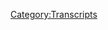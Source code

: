 {{DEFAULTSORT:
    #_TRANSCRIPT_0629S:No One Is Mad At The Crew
}}{{Transcript
    | title         = [[No One Is Mad At The Crew]]
    | caption       = [https://knowledgefight.libsyn.com/no-one-is-mad-at-the-crew Listen to this episode on Libsyn]
    | episodeNumber = [[No One Is Mad At The Crew|S010]]
    | length        = 00:21:03
}}

{{MessageBox
    | header     = Warning: Bot Generated Content
    | text       = This transcript was automatically generated by transcription software and likely contains many mistakes and misattributions. Please check the audio for definitive quotes, attribution, and context.
    | image      = N3yvass4myg91.webp
    | imagewidth = 50px
    | id         = warning
}}

{{TranscriptBlock
    | name      = Unknown Speaker
    | timestamp = 00:00:00.000
    | text      = N-N-N-N-N-N-N-Knowledge Fight
}}

{{TranscriptBlock
    | name      = Unknown Speaker
    | timestamp = 00:00:12.880
    | text      = Dan and Jordan, I am sweating.
}}

{{TranscriptBlock
    | name      = Unknown Speaker
    | timestamp = 00:00:19.600
    | text      = Knowledgefight.com, it's time to pray.
}}

{{TranscriptBlock
    | name      = Unknown Speaker
    | timestamp = 00:00:21.399
    | text      = I have great respect for knowledgefight, knowledgefight.
}}

{{TranscriptBlock
    | name      = Unknown Speaker
    | timestamp = 00:00:25.160
    | text      = I'm sick of them posing as if they're the good guys, saying we are the bad guys.
}}

{{TranscriptBlock
    | name      = Unknown Speaker
    | timestamp = 00:00:29.320
    | text      = Knowledgefight.
}}

{{TranscriptBlock
    | name      = Unknown Speaker
    | timestamp = 00:00:30.320
    | text      = Dan and Jordan, knowledgefight.
}}

{{TranscriptBlock
    | name      = Unknown Speaker
    | timestamp = 00:00:31.320
    | text      = Riddle her, riddle her, riddle her.
}}

{{TranscriptBlock
    | name      = Unknown Speaker
    | timestamp = 00:00:33.119
    | text      = Need, need, need money.
}}

{{TranscriptBlock
    | name      = Unknown Speaker
    | timestamp = 00:00:35.119
    | text      = Riddle her, riddle her, riddle her.
}}

{{TranscriptBlock
    | name      = Unknown Speaker
    | timestamp = 00:00:39.119
    | text      = Andy and Shandless, Andy and Shandless.
}}

{{TranscriptBlock
    | name      = Unknown Speaker
    | timestamp = 00:00:42.820
    | text      = Stop it.
}}

{{TranscriptBlock
    | name      = Unknown Speaker
    | timestamp = 00:00:44.060
    | text      = Andy and Shandless.
}}

{{TranscriptBlock
    | name      = Unknown Speaker
    | timestamp = 00:00:45.759
    | text      = It's time to pray.
}}

{{TranscriptBlock
    | name      = Unknown Speaker
    | timestamp = 00:00:47.100
    | text      = Andy and Shandless, you're on the air.
}}

{{TranscriptBlock
    | name      = Unknown Speaker
    | timestamp = 00:00:48.079
    | text      = Thanks for holding.
}}

{{TranscriptBlock
    | name      = Unknown Speaker
    | timestamp = 00:00:49.079
    | text      = Hello Alex, I'm a first time caller.
}}

{{TranscriptBlock
    | name      = Unknown Speaker
    | timestamp = 00:00:50.079
    | text      = I'm a huge fan.
}}

{{TranscriptBlock
    | name      = Unknown Speaker
    | timestamp = 00:00:51.079
    | text      = I love your world.
}}

{{TranscriptBlock
    | name      = Unknown Speaker
    | timestamp = 00:00:52.280
    | text      = Knowledgefight.
}}

{{TranscriptBlock
    | name      = Unknown Speaker
    | timestamp = 00:00:53.280
    | text      = N-N-N-N-N-Knowledge Fight.com.
}}

{{TranscriptBlock
    | name      = Unknown Speaker
    | timestamp = 00:00:54.280
    | text      = Knowledgefight.com, I love you.
}}

{{TranscriptBlock
    | name      = Unknown Speaker
    | timestamp = 00:00:59.479
    | text      = Hey, everybody.
}}

{{TranscriptBlock
    | name      = Unknown Speaker
    | timestamp = 00:01:00.200
    | text      = Welcome back to a little intercontinental sneaky,
}}

{{TranscriptBlock
    | name      = Unknown Speaker
    | timestamp = 00:01:06.239
    | text      = sneakiest snakes of all, perhaps.
}}

{{TranscriptBlock
    | name      = Unknown Speaker
    | timestamp = 00:01:09.680
    | text      = I forgot how to say snake in French.
}}

{{TranscriptBlock
    | name      = Unknown Speaker
    | timestamp = 00:01:12.519
    | text      = My French is a bit rusty.
}}

{{TranscriptBlock
    | name      = Unknown Speaker
    | timestamp = 00:01:14.079
    | text      = Have you picked up a snake, a loose snake?
}}

{{TranscriptBlock
    | name      = Unknown Speaker
    | timestamp = 00:01:17.959
    | text      = No, and every time, that's my favorite part of being here.
}}

{{TranscriptBlock
    | name      = Unknown Speaker
    | timestamp = 00:01:21.079
    | text      = Every time, because my partner, she grew up in Canada
}}

{{TranscriptBlock
    | name      = Unknown Speaker
    | timestamp = 00:01:26.079
    | text      = and learned French through Quebec.
}}

{{TranscriptBlock
    | name      = Unknown Speaker
    | timestamp = 00:01:29.959
    | text      = Every time she's tried to even come close
}}

{{TranscriptBlock
    | name      = Unknown Speaker
    | timestamp = 00:01:32.400
    | text      = to saying a French word, they just immediately go like,
}}

{{TranscriptBlock
    | name      = Unknown Speaker
    | timestamp = 00:01:36.200
    | text      = English, OK.
}}

{{TranscriptBlock
    | name      = Unknown Speaker
    | timestamp = 00:01:37.959
    | text      = So they don't even, they cut you off before you even
}}

{{TranscriptBlock
    | name      = Unknown Speaker
    | timestamp = 00:01:41.040
    | text      = come close to being like, bonjour.
}}

{{TranscriptBlock
    | name      = Unknown Speaker
    | timestamp = 00:01:43.760
    | text      = They're like, nah, nah, nah, nah, get the fuck out of here.
}}

{{TranscriptBlock
    | name      = Unknown Speaker
    | timestamp = 00:01:45.959
    | text      = Yeah, yeah, yeah.
}}

{{TranscriptBlock
    | name      = Unknown Speaker
    | timestamp = 00:01:47.319
    | text      = Don't fuck up my language.
}}

{{TranscriptBlock
    | name      = Unknown Speaker
    | timestamp = 00:01:48.359
    | text      = They have a fair amount of disdain for people who
}}

{{TranscriptBlock
    | name      = Unknown Speaker
    | timestamp = 00:01:51.239
    | text      = try to speak French, which I think
}}

{{TranscriptBlock
    | name      = Unknown Speaker
    | timestamp = 00:01:53.040
    | text      = is the opposite of what I've heard of in Canada,
}}

{{TranscriptBlock
    | name      = Unknown Speaker
    | timestamp = 00:01:57.079
    | text      = where they have disdain if you don't try.
}}

{{TranscriptBlock
    | name      = Unknown Speaker
    | timestamp = 00:02:00.319
    | text      = Give it a shot.
}}

{{TranscriptBlock
    | name      = Unknown Speaker
    | timestamp = 00:02:01.359
    | text      = Yeah.
}}

{{TranscriptBlock
    | name      = Unknown Speaker
    | timestamp = 00:02:02.359
    | text      = So anyway, I'm Dan.
}}

{{TranscriptBlock
    | name      = Unknown Speaker
    | timestamp = 00:02:04.760
    | text      = I'm Jordan.
}}

{{TranscriptBlock
    | name      = Unknown Speaker
    | timestamp = 00:02:05.879
    | text      = We are recording this over Zoom.
}}

{{TranscriptBlock
    | name      = Unknown Speaker
    | timestamp = 00:02:08.240
    | text      = I am in Chicago.
}}

{{TranscriptBlock
    | name      = Unknown Speaker
    | timestamp = 00:02:09.360
    | text      = You are in Paris, France.
}}

{{TranscriptBlock
    | name      = Unknown Speaker
    | timestamp = 00:02:11.400
    | text      = I am in the nicest bathroom in Paris, France
}}

{{TranscriptBlock
    | name      = Unknown Speaker
    | timestamp = 00:02:15.000
    | text      = that I could find.
}}

{{TranscriptBlock
    | name      = Unknown Speaker
    | timestamp = 00:02:15.840
    | text      = The lighting looks terrible in that bathroom, I will say.
}}

{{TranscriptBlock
    | name      = Unknown Speaker
    | timestamp = 00:02:19.840
    | text      = Well, I could turn it on, but it's about 6 o'clock here.
}}

{{TranscriptBlock
    | name      = Unknown Speaker
    | timestamp = 00:02:23.520
    | text      = So about 30 feet away, somebody is asleep.
}}

{{TranscriptBlock
    | name      = Unknown Speaker
    | timestamp = 00:02:27.960
    | text      = Fair enough.
}}

{{TranscriptBlock
    | name      = Unknown Speaker
    | timestamp = 00:02:28.639
    | text      = It is a, I don't want to get too,
}}

{{TranscriptBlock
    | name      = Unknown Speaker
    | timestamp = 00:02:32.439
    | text      = this is going to sound incredibly depressing,
}}

{{TranscriptBlock
    | name      = Unknown Speaker
    | timestamp = 00:02:34.360
    | text      = but it's like about midnight on Christmas for me.
}}

{{TranscriptBlock
    | name      = Unknown Speaker
    | timestamp = 00:02:38.360
    | text      = It's the day after Christmas at 6 in the morning for you.
}}

{{TranscriptBlock
    | name      = Unknown Speaker
    | timestamp = 00:02:41.599
    | text      = And here we are.
}}

{{TranscriptBlock
    | name      = Unknown Speaker
    | timestamp = 00:02:42.879
    | text      = And here we are, yeah.
}}

{{TranscriptBlock
    | name      = Unknown Speaker
    | timestamp = 00:02:45.039
    | text      = Like totally normal people who do totally normal things.
}}

{{TranscriptBlock
    | name      = Unknown Speaker
    | timestamp = 00:02:47.879
    | text      = God damn it.
}}

{{TranscriptBlock
    | name      = Unknown Speaker
    | timestamp = 00:02:49.639
    | text      = More gradifications.
}}

{{TranscriptBlock
    | name      = Unknown Speaker
    | timestamp = 00:02:50.680
    | text      = Yeah, yeah, super good at it.
}}

{{TranscriptBlock
    | name      = Unknown Speaker
    | timestamp = 00:02:52.479
    | text      = Well, see, here's the thing.
}}

{{TranscriptBlock
    | name      = Unknown Speaker
    | timestamp = 00:02:53.479
    | text      = You left, and then everything happened.
}}

{{TranscriptBlock
    | name      = Unknown Speaker
    | timestamp = 00:02:55.840
    | text      = I know.
}}

{{TranscriptBlock
    | name      = Unknown Speaker
    | timestamp = 00:02:58.199
    | text      = It was like, hey, it's just going to be a week.
}}

{{TranscriptBlock
    | name      = Unknown Speaker
    | timestamp = 00:03:00.240
    | text      = Jordan will be back, no big deal.
}}

{{TranscriptBlock
    | name      = Unknown Speaker
    | timestamp = 00:03:02.639
    | text      = Alex sues the government.
}}

{{TranscriptBlock
    | name      = Unknown Speaker
    | timestamp = 00:03:05.599
    | text      = It was over Christmas.
}}

{{TranscriptBlock
    | name      = Unknown Speaker
    | timestamp = 00:03:07.039
    | text      = Yeah, he turns on Trump, decides
}}

{{TranscriptBlock
    | name      = Unknown Speaker
    | timestamp = 00:03:10.719
    | text      = he has to deal with Trump saying that he got the booster
}}

{{TranscriptBlock
    | name      = Unknown Speaker
    | timestamp = 00:03:13.000
    | text      = and it's great.
}}

{{TranscriptBlock
    | name      = Unknown Speaker
    | timestamp = 00:03:13.800
    | text      = It's kind of amazing.
}}

{{TranscriptBlock
    | name      = Unknown Speaker
    | timestamp = 00:03:15.479
    | text      = It is kind of amazing that we have
}}

{{TranscriptBlock
    | name      = Unknown Speaker
    | timestamp = 00:03:18.240
    | text      = spent two months in the present in almost a holding pattern.
}}

{{TranscriptBlock
    | name      = Unknown Speaker
    | timestamp = 00:03:22.800
    | text      = Very much.
}}

{{TranscriptBlock
    | name      = Unknown Speaker
    | timestamp = 00:03:23.560
    | text      = Just COVID, COVID, blah, blah, blah, blah.
}}

{{TranscriptBlock
    | name      = Unknown Speaker
    | timestamp = 00:03:26.680
    | text      = And then the moment I'm gone, fireworks.
}}

{{TranscriptBlock
    | name      = Unknown Speaker
    | timestamp = 00:03:30.120
    | text      = Yeah, whenever it's possible to cover the present, it sucks.
}}

{{TranscriptBlock
    | name      = Unknown Speaker
    | timestamp = 00:03:36.280
    | text      = And then as soon as it's not possible,
}}

{{TranscriptBlock
    | name      = Unknown Speaker
    | timestamp = 00:03:40.280
    | text      = I'm listening to some of it.
}}

{{TranscriptBlock
    | name      = Unknown Speaker
    | timestamp = 00:03:42.000
    | text      = I'm getting it ready for whenever we can record again.
}}

{{TranscriptBlock
    | name      = Unknown Speaker
    | timestamp = 00:03:44.319
    | text      = And it's fucking sweet.
}}

{{TranscriptBlock
    | name      = Unknown Speaker
    | timestamp = 00:03:46.800
    | text      = Some of it is real fun.
}}

{{TranscriptBlock
    | name      = Unknown Speaker
    | timestamp = 00:03:49.439
    | text      = There's some real schadenfreude.
}}

{{TranscriptBlock
    | name      = Unknown Speaker
    | timestamp = 00:03:52.080
    | text      = We'll get in there.
}}

{{TranscriptBlock
    | name      = Unknown Speaker
    | timestamp = 00:03:53.120
    | text      = Yeah, so that'll be fun.
}}

{{TranscriptBlock
    | name      = Unknown Speaker
    | timestamp = 00:03:54.280
    | text      = But that actually kind of brings up
}}

{{TranscriptBlock
    | name      = Unknown Speaker
    | timestamp = 00:03:55.800
    | text      = why we're doing this little Zoom thing.
}}

{{TranscriptBlock
    | name      = Unknown Speaker
    | timestamp = 00:03:57.439
    | text      = And that is because who knows when you're
}}

{{TranscriptBlock
    | name      = Unknown Speaker
    | timestamp = 00:03:59.639
    | text      = going to be back, honestly?
}}

{{TranscriptBlock
    | name      = Unknown Speaker
    | timestamp = 00:04:01.800
    | text      = Given the state of the world and international travel,
}}

{{TranscriptBlock
    | name      = Unknown Speaker
    | timestamp = 00:04:04.439
    | text      = we'd hoped that Wednesday you'd be back in time for us
}}

{{TranscriptBlock
    | name      = Unknown Speaker
    | timestamp = 00:04:07.240
    | text      = to have an episode for Wednesday.
}}

{{TranscriptBlock
    | name      = Unknown Speaker
    | timestamp = 00:04:08.840
    | text      = But that probably isn't going to be the case.
}}

{{TranscriptBlock
    | name      = Unknown Speaker
    | timestamp = 00:04:11.360
    | text      = Doubtful, very doubtful.
}}

{{TranscriptBlock
    | name      = Unknown Speaker
    | timestamp = 00:04:13.360
    | text      = We're looking probably at Friday.
}}

{{TranscriptBlock
    | name      = Unknown Speaker
    | timestamp = 00:04:15.680
    | text      = And we can't leave people with a whole week till Friday.
}}

{{TranscriptBlock
    | name      = Unknown Speaker
    | timestamp = 00:04:19.759
    | text      = We've got to come in with a little something.
}}

{{TranscriptBlock
    | name      = Unknown Speaker
    | timestamp = 00:04:22.240
    | text      = Yeah, it'd be crazy to leave people with only, what,
}}

{{TranscriptBlock
    | name      = Unknown Speaker
    | timestamp = 00:04:25.399
    | text      = one episode when we promised them zero?
}}

{{TranscriptBlock
    | name      = Unknown Speaker
    | timestamp = 00:04:28.240
    | text      = Right, right.
}}

{{TranscriptBlock
    | name      = Unknown Speaker
    | timestamp = 00:04:29.959
    | text      = It's just not our style.
}}

{{TranscriptBlock
    | name      = Unknown Speaker
    | timestamp = 00:04:31.759
    | text      = No, no, no.
}}

{{TranscriptBlock
    | name      = Unknown Speaker
    | timestamp = 00:04:32.600
    | text      = If we promise you zero, you're getting two episodes.
}}

{{TranscriptBlock
    | name      = Unknown Speaker
    | timestamp = 00:04:35.000
    | text      = Yeah, so I guess before we get into something
}}

{{TranscriptBlock
    | name      = Unknown Speaker
    | timestamp = 00:04:38.480
    | text      = that I have prepared for fun, do you have a bright spot?
}}

{{TranscriptBlock
    | name      = Unknown Speaker
    | timestamp = 00:04:43.360
    | text      = Oh, I do have a bright spot.
}}

{{TranscriptBlock
    | name      = Unknown Speaker
    | timestamp = 00:04:45.720
    | text      = It is being in France.
}}

{{TranscriptBlock
    | name      = Unknown Speaker
    | timestamp = 00:04:47.720
    | text      = Le spot du Soleil.
}}

{{TranscriptBlock
    | name      = Unknown Speaker
    | timestamp = 00:04:50.519
    | text      = Nice.
}}

{{TranscriptBlock
    | name      = Unknown Speaker
    | timestamp = 00:04:51.439
    | text      = Isn't that sunspot?
}}

{{TranscriptBlock
    | name      = Unknown Speaker
    | timestamp = 00:04:52.639
    | text      = Yep.
}}

{{TranscriptBlock
    | name      = Unknown Speaker
    | timestamp = 00:04:54.439
    | text      = It's as close as I can tell.
}}

{{TranscriptBlock
    | name      = Unknown Speaker
    | timestamp = 00:04:57.680
    | text      = Le spot du brilliance.
}}

{{TranscriptBlock
    | name      = Unknown Speaker
    | timestamp = 00:05:00.319
    | text      = No, it's fantastic.
}}

{{TranscriptBlock
    | name      = Unknown Speaker
    | timestamp = 00:05:02.120
    | text      = Everybody in this place is amazing.
}}

{{TranscriptBlock
    | name      = Unknown Speaker
    | timestamp = 00:05:05.439
    | text      = It really is.
}}

{{TranscriptBlock
    | name      = Unknown Speaker
    | timestamp = 00:05:06.120
    | text      = Paris is crazy.
}}

{{TranscriptBlock
    | name      = Unknown Speaker
    | timestamp = 00:05:07.319
    | text      = Incredible.
}}

{{TranscriptBlock
    | name      = Unknown Speaker
    | timestamp = 00:05:09.240
    | text      = I love it here.
}}

{{TranscriptBlock
    | name      = Unknown Speaker
    | timestamp = 00:05:10.360
    | text      = Have you gotten out to the countryside at all?
}}

{{TranscriptBlock
    | name      = Unknown Speaker
    | timestamp = 00:05:13.079
    | text      = No, you literally cannot do that.
}}

{{TranscriptBlock
    | name      = Unknown Speaker
    | timestamp = 00:05:16.759
    | text      = You cannot leave Paris and re-enter it without
}}

{{TranscriptBlock
    | name      = Unknown Speaker
    | timestamp = 00:05:20.959
    | text      = quarantining for like 10 days.
}}

{{TranscriptBlock
    | name      = Unknown Speaker
    | timestamp = 00:05:22.360
    | text      = So it's like, that's made me feel safer than otherwise.
}}

{{TranscriptBlock
    | name      = Unknown Speaker
    | timestamp = 00:05:26.399
    | text      = Sure.
}}

{{TranscriptBlock
    | name      = Unknown Speaker
    | timestamp = 00:05:27.439
    | text      = The countryside is gorgeous, but maybe not that gorgeous.
}}

{{TranscriptBlock
    | name      = Unknown Speaker
    | timestamp = 00:05:31.240
    | text      = Not worth it.
}}

{{TranscriptBlock
    | name      = Unknown Speaker
    | timestamp = 00:05:32.279
    | text      = You don't need it that bad.
}}

{{TranscriptBlock
    | name      = Unknown Speaker
    | timestamp = 00:05:35.480
    | text      = I'm an indoor kid anyways.
}}

{{TranscriptBlock
    | name      = Unknown Speaker
    | timestamp = 00:05:36.759
    | text      = I like cities, man.
}}

{{TranscriptBlock
    | name      = Unknown Speaker
    | timestamp = 00:05:37.720
    | text      = This is a good city.
}}

{{TranscriptBlock
    | name      = Unknown Speaker
    | timestamp = 00:05:39.319
    | text      = This is the first city I've been to outside of, let's see,
}}

{{TranscriptBlock
    | name      = Unknown Speaker
    | timestamp = 00:05:46.279
    | text      = San Francisco felt like a city.
}}

{{TranscriptBlock
    | name      = Unknown Speaker
    | timestamp = 00:05:49.920
    | text      = And then a lot of other places have.
}}

{{TranscriptBlock
    | name      = Unknown Speaker
    | timestamp = 00:05:51.560
    | text      = And Paris feels like a city.
}}

{{TranscriptBlock
    | name      = Unknown Speaker
    | timestamp = 00:05:53.399
    | text      = Yeah, I love it.
}}

{{TranscriptBlock
    | name      = Unknown Speaker
    | timestamp = 00:05:54.560
    | text      = Are you taking in any outdoor cafes?
}}

{{TranscriptBlock
    | name      = Unknown Speaker
    | timestamp = 00:05:57.800
    | text      = Oh, yeah.
}}

{{TranscriptBlock
    | name      = Unknown Speaker
    | timestamp = 00:05:58.639
    | text      = Check out that scene.
}}

{{TranscriptBlock
    | name      = Unknown Speaker
    | timestamp = 00:06:00.360
    | text      = Every outdoor cafe, you can't avoid it.
}}

{{TranscriptBlock
    | name      = Unknown Speaker
    | timestamp = 00:06:03.800
    | text      = I did not believe there would be this much bread.
}}

{{TranscriptBlock
    | name      = Unknown Speaker
    | timestamp = 00:06:07.560
    | text      = I knew there was going to be a lot of bread.
}}

{{TranscriptBlock
    | name      = Unknown Speaker
    | timestamp = 00:06:09.319
    | text      = Depends.
}}

{{TranscriptBlock
    | name      = Unknown Speaker
    | timestamp = 00:06:10.079
    | text      = There's going to be a lot of bread.
}}

{{TranscriptBlock
    | name      = Unknown Speaker
    | timestamp = 00:06:11.319
    | text      = Oh, it's three million, the pan.
}}

{{TranscriptBlock
    | name      = Unknown Speaker
    | timestamp = 00:06:13.879
    | text      = Frankly, they're famous for it.
}}

{{TranscriptBlock
    | name      = Unknown Speaker
    | timestamp = 00:06:15.120
    | text      = Le baguette, le croissant.
}}

{{TranscriptBlock
    | name      = Unknown Speaker
    | timestamp = 00:06:18.360
    | text      = God damn, man.
}}

{{TranscriptBlock
    | name      = Unknown Speaker
    | timestamp = 00:06:19.639
    | text      = All of these breads, they're there.
}}

{{TranscriptBlock
    | name      = Unknown Speaker
    | timestamp = 00:06:23.240
    | text      = Walking down the street, people are hitting me
}}

{{TranscriptBlock
    | name      = Unknown Speaker
    | timestamp = 00:06:25.000
    | text      = in the streets with it.
}}

{{TranscriptBlock
    | name      = Unknown Speaker
    | timestamp = 00:06:25.920
    | text      = You get a croissant du bois, the butter croissant.
}}

{{TranscriptBlock
    | name      = Unknown Speaker
    | timestamp = 00:06:29.360
    | text      = Oh, no, you want to chocolat del pan.
}}

{{TranscriptBlock
    | name      = Unknown Speaker
    | timestamp = 00:06:31.560
    | text      = Oh, so good.
}}

{{TranscriptBlock
    | name      = Unknown Speaker
    | timestamp = 00:06:32.720
    | text      = Yeah.
}}

{{TranscriptBlock
    | name      = Unknown Speaker
    | timestamp = 00:06:33.120
    | text      = I can't think of any more French words.
}}

{{TranscriptBlock
    | name      = Unknown Speaker
    | timestamp = 00:06:34.839
    | text      = We'll get more in-depth on your trip when you get back,
}}

{{TranscriptBlock
    | name      = Unknown Speaker
    | timestamp = 00:06:38.680
    | text      = and we'll be able to decompress and everything.
}}

{{TranscriptBlock
    | name      = Unknown Speaker
    | timestamp = 00:06:40.800
    | text      = I have an actual bright spot, and that is some presents
}}

{{TranscriptBlock
    | name      = Unknown Speaker
    | timestamp = 00:06:44.680
    | text      = that folks have sent.
}}

{{TranscriptBlock
    | name      = Unknown Speaker
    | timestamp = 00:06:46.000
    | text      = But I want to wait until you're here to actually give shout outs
}}

{{TranscriptBlock
    | name      = Unknown Speaker
    | timestamp = 00:06:50.519
    | text      = to them.
}}

{{TranscriptBlock
    | name      = Unknown Speaker
    | timestamp = 00:06:51.040
    | text      = But just preemptively, thank you to those folks,
}}

{{TranscriptBlock
    | name      = Unknown Speaker
    | timestamp = 00:06:53.399
    | text      = and we'll zip up the mailbag whenever you're back.
}}

{{TranscriptBlock
    | name      = Unknown Speaker
    | timestamp = 00:06:57.839
    | text      = But my other bright spot is that with you out of town,
}}

{{TranscriptBlock
    | name      = Unknown Speaker
    | timestamp = 00:07:00.800
    | text      = a little bit of a lighter workload.
}}

{{TranscriptBlock
    | name      = Unknown Speaker
    | timestamp = 00:07:02.839
    | text      = So I took the time to finally do something
}}

{{TranscriptBlock
    | name      = Unknown Speaker
    | timestamp = 00:07:04.560
    | text      = I've been meaning to for a while.
}}

{{TranscriptBlock
    | name      = Unknown Speaker
    | timestamp = 00:07:06.079
    | text      = And that is I went and I got an eye exam,
}}

{{TranscriptBlock
    | name      = Unknown Speaker
    | timestamp = 00:07:08.360
    | text      = and I got some glasses coming.
}}

{{TranscriptBlock
    | name      = Unknown Speaker
    | timestamp = 00:07:11.000
    | text      = So I'm very excited about that.
}}

{{TranscriptBlock
    | name      = Unknown Speaker
    | timestamp = 00:07:12.800
    | text      = Yep.
}}

{{TranscriptBlock
    | name      = Unknown Speaker
    | timestamp = 00:07:13.519
    | text      = I've been putting it off a bit.
}}

{{TranscriptBlock
    | name      = Unknown Speaker
    | timestamp = 00:07:14.800
    | text      = All the time glasses or readers?
}}

{{TranscriptBlock
    | name      = Unknown Speaker
    | timestamp = 00:07:16.519
    | text      = What's up?
}}

{{TranscriptBlock
    | name      = Unknown Speaker
    | timestamp = 00:07:17.639
    | text      = All the time glasses?
}}

{{TranscriptBlock
    | name      = Unknown Speaker
    | timestamp = 00:07:19.319
    | text      = Yeah, yeah, all the time glasses.
}}

{{TranscriptBlock
    | name      = Unknown Speaker
    | timestamp = 00:07:21.959
    | text      = Gotcha.
}}

{{TranscriptBlock
    | name      = Unknown Speaker
    | timestamp = 00:07:22.600
    | text      = I think, I mean, look, I sit here at the screens
}}

{{TranscriptBlock
    | name      = Unknown Speaker
    | timestamp = 00:07:26.879
    | text      = a lot of the time, and I don't know.
}}

{{TranscriptBlock
    | name      = Unknown Speaker
    | timestamp = 00:07:30.319
    | text      = I'm just going to wear the glasses.
}}

{{TranscriptBlock
    | name      = Unknown Speaker
    | timestamp = 00:07:32.160
    | text      = Look, I'm looking forward to it.
}}

{{TranscriptBlock
    | name      = Unknown Speaker
    | timestamp = 00:07:33.959
    | text      = Yeah, I noticed a little bit of a diminishing in my eyesight
}}

{{TranscriptBlock
    | name      = Unknown Speaker
    | timestamp = 00:07:37.959
    | text      = over the last couple of years.
}}

{{TranscriptBlock
    | name      = Unknown Speaker
    | timestamp = 00:07:39.920
    | text      = And it's better to be proactive on that than not.
}}

{{TranscriptBlock
    | name      = Unknown Speaker
    | timestamp = 00:07:43.879
    | text      = Absolutely.
}}

{{TranscriptBlock
    | name      = Unknown Speaker
    | timestamp = 00:07:44.720
    | text      = And I'm excited to really work on this professor look.
}}

{{TranscriptBlock
    | name      = Unknown Speaker
    | timestamp = 00:07:48.959
    | text      = Like the look is going to, it's starting
}}

{{TranscriptBlock
    | name      = Unknown Speaker
    | timestamp = 00:07:50.720
    | text      = to come together a little bit.
}}

{{TranscriptBlock
    | name      = Unknown Speaker
    | timestamp = 00:07:52.480
    | text      = So no, I'm telling you, when we do all,
}}

{{TranscriptBlock
    | name      = Unknown Speaker
    | timestamp = 00:07:55.199
    | text      = you know how we do all of our live appearances,
}}

{{TranscriptBlock
    | name      = Unknown Speaker
    | timestamp = 00:07:57.639
    | text      = when we do those, it's going to make
}}

{{TranscriptBlock
    | name      = Unknown Speaker
    | timestamp = 00:07:59.079
    | text      = me feel so much more comfortable if we're
}}

{{TranscriptBlock
    | name      = Unknown Speaker
    | timestamp = 00:08:01.199
    | text      = both wearing glasses.
}}

{{TranscriptBlock
    | name      = Unknown Speaker
    | timestamp = 00:08:02.720
    | text      = Sure, all of those live appearances we do.
}}

{{TranscriptBlock
    | name      = Unknown Speaker
    | timestamp = 00:08:06.160
    | text      = We can't stop doing live appearances, honestly.
}}

{{TranscriptBlock
    | name      = Unknown Speaker
    | timestamp = 00:08:08.959
    | text      = We've done two or three ever.
}}

{{TranscriptBlock
    | name      = Unknown Speaker
    | timestamp = 00:08:13.879
    | text      = So Jordan, here's the deal.
}}

{{TranscriptBlock
    | name      = Unknown Speaker
    | timestamp = 00:08:16.759
    | text      = In your absence, I've been trying
}}

{{TranscriptBlock
    | name      = Unknown Speaker
    | timestamp = 00:08:18.839
    | text      = to get a bit of stuff done.
}}

{{TranscriptBlock
    | name      = Unknown Speaker
    | timestamp = 00:08:20.079
    | text      = And so like I've been hitting some bases,
}}

{{TranscriptBlock
    | name      = Unknown Speaker
    | timestamp = 00:08:22.319
    | text      = like Reset Wars, obviously.
}}

{{TranscriptBlock
    | name      = Unknown Speaker
    | timestamp = 00:08:24.240
    | text      = I've been going through the Reset Wars stuff.
}}

{{TranscriptBlock
    | name      = Unknown Speaker
    | timestamp = 00:08:26.800
    | text      = But also I've been digging into some of the old files
}}

{{TranscriptBlock
    | name      = Unknown Speaker
    | timestamp = 00:08:30.839
    | text      = that I've found on various real player things on websites
}}

{{TranscriptBlock
    | name      = Unknown Speaker
    | timestamp = 00:08:36.279
    | text      = that are long gone.
}}

{{TranscriptBlock
    | name      = Unknown Speaker
    | timestamp = 00:08:37.799
    | text      = Sure, cold case files.
}}

{{TranscriptBlock
    | name      = Unknown Speaker
    | timestamp = 00:08:39.799
    | text      = You can still find the little audio files.
}}

{{TranscriptBlock
    | name      = Unknown Speaker
    | timestamp = 00:08:44.000
    | text      = So today, what I've got for you is a couple of clips
}}

{{TranscriptBlock
    | name      = Unknown Speaker
    | timestamp = 00:08:47.639
    | text      = from Alex's show on June 30, 1998 that I think are so funny.
}}

{{TranscriptBlock
    | name      = Unknown Speaker
    | timestamp = 00:08:56.360
    | text      = So at this point, Alex's show is called Exposing Corruption.
}}

{{TranscriptBlock
    | name      = Unknown Speaker
    | timestamp = 00:09:00.759
    | text      = Really?
}}

{{TranscriptBlock
    | name      = Unknown Speaker
    | timestamp = 00:09:02.440
    | text      = Yes.
}}

{{TranscriptBlock
    | name      = Unknown Speaker
    | timestamp = 00:09:05.000
    | text      = He also is part of another show in Austin
}}

{{TranscriptBlock
    | name      = Unknown Speaker
    | timestamp = 00:09:07.759
    | text      = called The Freedom Report.
}}

{{TranscriptBlock
    | name      = Unknown Speaker
    | timestamp = 00:09:09.159
    | text      = But that's not every day of the week.
}}

{{TranscriptBlock
    | name      = Unknown Speaker
    | timestamp = 00:09:11.679
    | text      = I think this is just a weekly show at this point.
}}

{{TranscriptBlock
    | name      = Unknown Speaker
    | timestamp = 00:09:13.639
    | text      = But anyway, he takes calls sometimes.
}}

{{TranscriptBlock
    | name      = Unknown Speaker
    | timestamp = 00:09:16.440
    | text      = And so that's what we're going to listen to today.
}}

{{TranscriptBlock
    | name      = Unknown Speaker
    | timestamp = 00:09:18.519
    | text      = We're going to listen to a guy who's
}}

{{TranscriptBlock
    | name      = Unknown Speaker
    | timestamp = 00:09:20.720
    | text      = calling in and wanting to talk to Alex about like, hey, man,
}}

{{TranscriptBlock
    | name      = Unknown Speaker
    | timestamp = 00:09:25.039
    | text      = what are you doing?
}}

{{TranscriptBlock
    | name      = Unknown Speaker
    | timestamp = 00:09:26.440
    | text      = Are you serious?
}}

{{TranscriptBlock
    | name      = Unknown Speaker
    | timestamp = 00:09:28.480
    | text      = And so this is where we will start with this caller.
}}

{{TranscriptBlock
    | name      = Unknown Speaker
    | timestamp = 00:09:31.240
    | text      = I'm a very passive person.
}}

{{TranscriptBlock
    | name      = Unknown Speaker
    | timestamp = 00:09:33.039
    | text      = I watch you practically every week, Alex.
}}

{{TranscriptBlock
    | name      = Unknown Speaker
    | timestamp = 00:09:35.559
    | text      = I got to admit, a lot of you is entertainment as far
}}

{{TranscriptBlock
    | name      = Unknown Speaker
    | timestamp = 00:09:38.360
    | text      = as the reason why I watch you.
}}

{{TranscriptBlock
    | name      = Unknown Speaker
    | timestamp = 00:09:40.639
    | text      = But I mean, I think you've got a lot of good things to say.
}}

{{TranscriptBlock
    | name      = Unknown Speaker
    | timestamp = 00:09:43.399
    | text      = On the other hand, I'm one of those people that go, OK,
}}

{{TranscriptBlock
    | name      = Unknown Speaker
    | timestamp = 00:09:47.000
    | text      = settle down.
}}

{{TranscriptBlock
    | name      = Unknown Speaker
    | timestamp = 00:09:47.639
    | text      = Everything's going to be cool.
}}

{{TranscriptBlock
    | name      = Unknown Speaker
    | timestamp = 00:09:48.879
    | text      = I think everything's, you know.
}}

{{TranscriptBlock
    | name      = Unknown Speaker
    | timestamp = 00:09:50.519
    | text      = Really?
}}

{{TranscriptBlock
    | name      = Unknown Speaker
    | timestamp = 00:09:51.039
    | text      = I think there's.
}}

{{TranscriptBlock
    | name      = Unknown Speaker
    | timestamp = 00:09:52.000
    | text      = What are you going to do?
}}

{{TranscriptBlock
    | name      = Unknown Speaker
    | timestamp = 00:09:53.000
    | text      = Do you have any elderly people that live around you?
}}

{{TranscriptBlock
    | name      = Unknown Speaker
    | timestamp = 00:09:55.120
    | text      = Uh, my, you know, neighborhood just recently, my, my,
}}

{{TranscriptBlock
    | name      = Unknown Speaker
    | timestamp = 00:10:01.240
    | text      = my grandparents, not the ones that not my father's parents,
}}

{{TranscriptBlock
    | name      = Unknown Speaker
    | timestamp = 00:10:04.799
    | text      = but my mother's parents live in a humble home
}}

{{TranscriptBlock
    | name      = Unknown Speaker
    | timestamp = 00:10:07.679
    | text      = with a nice backyard.
}}

{{TranscriptBlock
    | name      = Unknown Speaker
    | timestamp = 00:10:09.600
    | text      = And they worked hard their lives.
}}

{{TranscriptBlock
    | name      = Unknown Speaker
    | timestamp = 00:10:11.240
    | text      = And they're not rich.
}}

{{TranscriptBlock
    | name      = Unknown Speaker
    | timestamp = 00:10:12.240
    | text      = Right.
}}

{{TranscriptBlock
    | name      = Unknown Speaker
    | timestamp = 00:10:13.080
    | text      = And the IRS are to steal their house.
}}

{{TranscriptBlock
    | name      = Unknown Speaker
    | timestamp = 00:10:16.639
    | text      = Personally, I haven't seen that type of thing.
}}

{{TranscriptBlock
    | name      = Unknown Speaker
    | timestamp = 00:10:18.759
    | text      = You know, I did a story on Mr. Willis,
}}

{{TranscriptBlock
    | name      = Unknown Speaker
    | timestamp = 00:10:21.840
    | text      = 78 years old World War II veteran, lives in South
}}

{{TranscriptBlock
    | name      = Unknown Speaker
    | timestamp = 00:10:25.279
    | text      = Austin in a humble home.
}}

{{TranscriptBlock
    | name      = Unknown Speaker
    | timestamp = 00:10:26.840
    | text      = I have to stop here.
}}

{{TranscriptBlock
    | name      = Unknown Speaker
    | timestamp = 00:10:28.320
    | text      = Does humble home mean something like,
}}

{{TranscriptBlock
    | name      = Unknown Speaker
    | timestamp = 00:10:31.000
    | text      = is that something really specific
}}

{{TranscriptBlock
    | name      = Unknown Speaker
    | timestamp = 00:10:32.840
    | text      = or is it just like it's not that big of a home?
}}

{{TranscriptBlock
    | name      = Unknown Speaker
    | timestamp = 00:10:35.360
    | text      = I, I think the idea behind humble home
}}

{{TranscriptBlock
    | name      = Unknown Speaker
    | timestamp = 00:10:38.879
    | text      = is the person who lives in it is not embarrassed,
}}

{{TranscriptBlock
    | name      = Unknown Speaker
    | timestamp = 00:10:43.440
    | text      = but also not going to tell people all about it.
}}

{{TranscriptBlock
    | name      = Unknown Speaker
    | timestamp = 00:10:46.159
    | text      = You know what I'm saying?
}}

{{TranscriptBlock
    | name      = Unknown Speaker
    | timestamp = 00:10:47.159
    | text      = It's not like ostentatious.
}}

{{TranscriptBlock
    | name      = Unknown Speaker
    | timestamp = 00:10:48.559
    | text      = It's not.
}}

{{TranscriptBlock
    | name      = Unknown Speaker
    | timestamp = 00:10:49.279
    | text      = Right, right, right.
}}

{{TranscriptBlock
    | name      = Unknown Speaker
    | timestamp = 00:10:50.279
    | text      = There are no minarets.
}}

{{TranscriptBlock
    | name      = Unknown Speaker
    | timestamp = 00:10:51.799
    | text      = Okay. So Alex is grandpa.
}}

{{TranscriptBlock
    | name      = Unknown Speaker
    | timestamp = 00:10:53.600
    | text      = Oh yeah.
}}

{{TranscriptBlock
    | name      = Unknown Speaker
    | timestamp = 00:10:55.000
    | text      = I'm just, I'm just picturing the moment young Alex
}}

{{TranscriptBlock
    | name      = Unknown Speaker
    | timestamp = 00:10:58.320
    | text      = says the IRS tried to steal my parents' homes.
}}

{{TranscriptBlock
    | name      = Unknown Speaker
    | timestamp = 00:11:01.039
    | text      = I am picturing jackbooted thugs breaking it
}}

{{TranscriptBlock
    | name      = Unknown Speaker
    | timestamp = 00:11:05.759
    | text      = in the middle of the night and trying to put like little,
}}

{{TranscriptBlock
    | name      = Unknown Speaker
    | timestamp = 00:11:08.080
    | text      = little suspenders underneath the house to lift it up,
}}

{{TranscriptBlock
    | name      = Unknown Speaker
    | timestamp = 00:11:11.840
    | text      = put it on the truck and get it out of there.
}}

{{TranscriptBlock
    | name      = Unknown Speaker
    | timestamp = 00:11:13.600
    | text      = You know what I'm saying?
}}

{{TranscriptBlock
    | name      = Unknown Speaker
    | timestamp = 00:11:14.440
    | text      = I'm seeing people coming from black helicopters,
}}

{{TranscriptBlock
    | name      = Unknown Speaker
    | timestamp = 00:11:17.200
    | text      = repelling down ropes and attaching the house to the helicopter.
}}

{{TranscriptBlock
    | name      = Unknown Speaker
    | timestamp = 00:11:21.720
    | text      = We'll take it off.
}}

{{TranscriptBlock
    | name      = Unknown Speaker
    | timestamp = 00:11:22.759
    | text      = Yeah.
}}

{{TranscriptBlock
    | name      = Unknown Speaker
    | timestamp = 00:11:23.919
    | text      = Uh, yeah.
}}

{{TranscriptBlock
    | name      = Unknown Speaker
    | timestamp = 00:11:24.759
    | text      = I think it's probably just that they didn't pay their taxes thing.
}}

{{TranscriptBlock
    | name      = Unknown Speaker
    | timestamp = 00:11:28.320
    | text      = Wouldn't make sense.
}}

{{TranscriptBlock
    | name      = Unknown Speaker
    | timestamp = 00:11:29.320
    | text      = Yeah.
}}

{{TranscriptBlock
    | name      = Unknown Speaker
    | timestamp = 00:11:30.320
    | text      = So anyway, Alex's grandparents have befallen this fate
}}

{{TranscriptBlock
    | name      = Unknown Speaker
    | timestamp = 00:11:33.080
    | text      = and also some other guy that Alex knows.
}}

{{TranscriptBlock
    | name      = Unknown Speaker
    | timestamp = 00:11:36.480
    | text      = He's had a stroke.
}}

{{TranscriptBlock
    | name      = Unknown Speaker
    | timestamp = 00:11:38.320
    | text      = Oh, I think that's all part of that.
}}

{{TranscriptBlock
    | name      = Unknown Speaker
    | timestamp = 00:11:40.720
    | text      = Bureaucrats target old people.
}}

{{TranscriptBlock
    | name      = Unknown Speaker
    | timestamp = 00:11:42.799
    | text      = You know, you sit here, they target them
}}

{{TranscriptBlock
    | name      = Unknown Speaker
    | timestamp = 00:11:44.679
    | text      = because a lot of times they can't stand up to themselves
}}

{{TranscriptBlock
    | name      = Unknown Speaker
    | timestamp = 00:11:46.480
    | text      = and they just get sucked dry by the bureaucrats
}}

{{TranscriptBlock
    | name      = Unknown Speaker
    | timestamp = 00:11:48.279
    | text      = because they're getting a little bit old.
}}

{{TranscriptBlock
    | name      = Unknown Speaker
    | timestamp = 00:11:50.120
    | text      = You take Roland Ellingson, another World War II veteran,
}}

{{TranscriptBlock
    | name      = Unknown Speaker
    | timestamp = 00:11:53.440
    | text      = living out there on West 37.
}}

{{TranscriptBlock
    | name      = Unknown Speaker
    | timestamp = 00:11:56.559
    | text      = $2,000 a day fines for three inch grass.
}}

{{TranscriptBlock
    | name      = Unknown Speaker
    | timestamp = 00:11:59.279
    | text      = I showed you the ticket.
}}

{{TranscriptBlock
    | name      = Unknown Speaker
    | timestamp = 00:12:00.240
    | text      = I saw that.
}}

{{TranscriptBlock
    | name      = Unknown Speaker
    | timestamp = 00:12:01.120
    | text      = I saw that.
}}

{{TranscriptBlock
    | name      = Unknown Speaker
    | timestamp = 00:12:01.720
    | text      = Well then what do you want from me?
}}

{{TranscriptBlock
    | name      = Unknown Speaker
    | timestamp = 00:12:03.039
    | text      = Don't you tell me this is entertainment.
}}

{{TranscriptBlock
    | name      = Unknown Speaker
    | timestamp = 00:12:05.039
    | text      = Oh, come on, man.
}}

{{TranscriptBlock
    | name      = Unknown Speaker
    | timestamp = 00:12:06.159
    | text      = Come on.
}}

{{TranscriptBlock
    | name      = Unknown Speaker
    | timestamp = 00:12:06.639
    | text      = Don't you tell me this is entertainment, buddy.
}}

{{TranscriptBlock
    | name      = Unknown Speaker
    | timestamp = 00:12:08.320
    | text      = This is real.
}}

{{TranscriptBlock
    | name      = Unknown Speaker
    | timestamp = 00:12:09.120
    | text      = Alex, I called you up to be, don't, don't, don't do that, man.
}}

{{TranscriptBlock
    | name      = Unknown Speaker
    | timestamp = 00:12:12.279
    | text      = No, I'm sick of it.
}}

{{TranscriptBlock
    | name      = Unknown Speaker
    | timestamp = 00:12:13.200
    | text      = I'm sick of it.
}}

{{TranscriptBlock
    | name      = Unknown Speaker
    | timestamp = 00:12:14.320
    | text      = I'm standing up for the people, damn it.
}}

{{TranscriptBlock
    | name      = Unknown Speaker
    | timestamp = 00:12:16.360
    | text      = Oh, I understand that, man.
}}

{{TranscriptBlock
    | name      = Unknown Speaker
    | timestamp = 00:12:17.559
    | text      = This isn't an act.
}}

{{TranscriptBlock
    | name      = Unknown Speaker
    | timestamp = 00:12:18.600
    | text      = I'm a real person.
}}

{{TranscriptBlock
    | name      = Unknown Speaker
    | timestamp = 00:12:19.639
    | text      = Come on.
}}

{{TranscriptBlock
    | name      = Unknown Speaker
    | timestamp = 00:12:20.159
    | text      = OK, well now I understand.
}}

{{TranscriptBlock
    | name      = Unknown Speaker
    | timestamp = 00:12:21.279
    | text      = There's some civil relations in this country, buddy.
}}

{{TranscriptBlock
    | name      = Unknown Speaker
    | timestamp = 00:12:23.080
    | text      = I haven't had my soul sucked out.
}}

{{TranscriptBlock
    | name      = Unknown Speaker
    | timestamp = 00:12:24.919
    | text      = I think it's wrong that people can't sell their houses because
}}

{{TranscriptBlock
    | name      = Unknown Speaker
    | timestamp = 00:12:27.720
    | text      = of the environmental crap the corporations can
}}

{{TranscriptBlock
    | name      = Unknown Speaker
    | timestamp = 00:12:30.080
    | text      = go around and lobby the politicians to get out of it.
}}

{{TranscriptBlock
    | name      = Unknown Speaker
    | timestamp = 00:12:32.080
    | text      = Alex, man, I did not call you up to this.
}}

{{TranscriptBlock
    | name      = Unknown Speaker
    | timestamp = 00:12:34.519
    | text      = Man, you don't have to get in people's face like this, man.
}}

{{TranscriptBlock
    | name      = Unknown Speaker
    | timestamp = 00:12:37.120
    | text      = I'm the fifth person here.
}}

{{TranscriptBlock
    | name      = Unknown Speaker
    | timestamp = 00:12:38.240
    | text      = I don't want you to kiss my ass.
}}

{{TranscriptBlock
    | name      = Unknown Speaker
    | timestamp = 00:12:39.799
    | text      = I want you to get up and do something.
}}

{{TranscriptBlock
    | name      = Unknown Speaker
    | timestamp = 00:12:41.600
    | text      = I want you to get up and do something.
}}

{{TranscriptBlock
    | name      = Unknown Speaker
    | timestamp = 00:12:43.360
    | text      = And don't you tell me I got a problem because I
}}

{{TranscriptBlock
    | name      = Unknown Speaker
    | timestamp = 00:12:45.320
    | text      = care about this country.
}}

{{TranscriptBlock
    | name      = Unknown Speaker
    | timestamp = 00:12:46.559
    | text      = Alex, I'm all right, man.
}}

{{TranscriptBlock
    | name      = Unknown Speaker
    | timestamp = 00:12:47.960
    | text      = I mean, I, you know, it's all like I can go out and confront
}}

{{TranscriptBlock
    | name      = Unknown Speaker
    | timestamp = 00:12:52.159
    | text      = those IRS people, but I'm afraid to.
}}

{{TranscriptBlock
    | name      = Unknown Speaker
    | timestamp = 00:12:54.440
    | text      = But as I grow stronger, someday I may do what it takes.
}}

{{TranscriptBlock
    | name      = Unknown Speaker
    | timestamp = 00:12:57.519
    | text      = I'm defending this Constitution.
}}

{{TranscriptBlock
    | name      = Unknown Speaker
    | timestamp = 00:12:59.399
    | text      = I'm defending this country.
}}

{{TranscriptBlock
    | name      = Unknown Speaker
    | timestamp = 00:13:00.960
    | text      = Thank you, man.
}}

{{TranscriptBlock
    | name      = Unknown Speaker
    | timestamp = 00:13:01.799
    | text      = You can believe the mass psychology if you want to.
}}

{{TranscriptBlock
    | name      = Unknown Speaker
    | timestamp = 00:13:04.519
    | text      = No, I love this so much because it's like Alex's monologuing
}}

{{TranscriptBlock
    | name      = Unknown Speaker
    | timestamp = 00:13:09.639
    | text      = and his nonsense stuff works so much better when he has
}}

{{TranscriptBlock
    | name      = Unknown Speaker
    | timestamp = 00:13:13.039
    | text      = a cough button and he could just not let people respond.
}}

{{TranscriptBlock
    | name      = Unknown Speaker
    | timestamp = 00:13:15.840
    | text      = This guy's like, come on, man.
}}

{{TranscriptBlock
    | name      = Unknown Speaker
    | timestamp = 00:13:20.879
    | text      = Oh, great.
}}

{{TranscriptBlock
    | name      = Unknown Speaker
    | timestamp = 00:13:21.679
    | text      = The last line there is, Alex, I'm OK, man.
}}

{{TranscriptBlock
    | name      = Unknown Speaker
    | timestamp = 00:13:26.360
    | text      = That's my favorite.
}}

{{TranscriptBlock
    | name      = Unknown Speaker
    | timestamp = 00:13:28.080
    | text      = Alex, Alex, calm it down.
}}

{{TranscriptBlock
    | name      = Unknown Speaker
    | timestamp = 00:13:30.480
    | text      = I'm just trying to tell you that you're screaming too much
}}

{{TranscriptBlock
    | name      = Unknown Speaker
    | timestamp = 00:13:33.639
    | text      = and you're an alarmist.
}}

{{TranscriptBlock
    | name      = Unknown Speaker
    | timestamp = 00:13:35.120
    | text      = What are you talking about?
}}

{{TranscriptBlock
    | name      = Unknown Speaker
    | timestamp = 00:13:37.039
    | text      = Yeah, so unfortunately, the file that I have
}}

{{TranscriptBlock
    | name      = Unknown Speaker
    | timestamp = 00:13:39.720
    | text      = doesn't have like everything surrounding this.
}}

{{TranscriptBlock
    | name      = Unknown Speaker
    | timestamp = 00:13:42.440
    | text      = But from all the context you can get,
}}

{{TranscriptBlock
    | name      = Unknown Speaker
    | timestamp = 00:13:44.600
    | text      = Alex is talking about the IRS trying to steal people's homes.
}}

{{TranscriptBlock
    | name      = Unknown Speaker
    | timestamp = 00:13:48.639
    | text      = And this guy is saying that maybe he's
}}

{{TranscriptBlock
    | name      = Unknown Speaker
    | timestamp = 00:13:50.679
    | text      = being a little bit over the top about it.
}}

{{TranscriptBlock
    | name      = Unknown Speaker
    | timestamp = 00:13:54.200
    | text      = And so he's.
}}

{{TranscriptBlock
    | name      = Unknown Speaker
    | timestamp = 00:13:56.639
    | text      = Alex, there's a lot of injustice in this world.
}}

{{TranscriptBlock
    | name      = Unknown Speaker
    | timestamp = 00:13:59.320
    | text      = I get it.
}}

{{TranscriptBlock
    | name      = Unknown Speaker
    | timestamp = 00:13:59.879
    | text      = I'm with you.
}}

{{TranscriptBlock
    | name      = Unknown Speaker
    | timestamp = 00:14:00.720
    | text      = But screaming about it isn't going to do too much good,
}}

{{TranscriptBlock
    | name      = Unknown Speaker
    | timestamp = 00:14:03.159
    | text      = is it?
}}

{{TranscriptBlock
    | name      = Unknown Speaker
    | timestamp = 00:14:03.679
    | text      = Bah, bah, bah, bah, bah, bah, bah, bah, bah.
}}

{{TranscriptBlock
    | name      = Unknown Speaker
    | timestamp = 00:14:06.039
    | text      = OK, I'm starting to see that this might be an issue
}}

{{TranscriptBlock
    | name      = Unknown Speaker
    | timestamp = 00:14:08.440
    | text      = for further conversations.
}}

{{TranscriptBlock
    | name      = Unknown Speaker
    | timestamp = 00:14:10.480
    | text      = I think that there's something so awesome about just
}}

{{TranscriptBlock
    | name      = Unknown Speaker
    | timestamp = 00:14:13.600
    | text      = the juxtaposition too that makes Alex's yelling so much funnier.
}}

{{TranscriptBlock
    | name      = Unknown Speaker
    | timestamp = 00:14:20.120
    | text      = Having a straight man to his yelling,
}}

{{TranscriptBlock
    | name      = Unknown Speaker
    | timestamp = 00:14:24.200
    | text      = it's exactly what you kind of need
}}

{{TranscriptBlock
    | name      = Unknown Speaker
    | timestamp = 00:14:26.200
    | text      = to pierce the reality of it.
}}

{{TranscriptBlock
    | name      = Unknown Speaker
    | timestamp = 00:14:30.000
    | text      = Totally, totally.
}}

{{TranscriptBlock
    | name      = Unknown Speaker
    | timestamp = 00:14:31.360
    | text      = Amazing.
}}

{{TranscriptBlock
    | name      = Unknown Speaker
    | timestamp = 00:14:32.519
    | text      = The more calm the straight man is,
}}

{{TranscriptBlock
    | name      = Unknown Speaker
    | timestamp = 00:14:36.000
    | text      = the funnier it is to see Alex lose his mind.
}}

{{TranscriptBlock
    | name      = Unknown Speaker
    | timestamp = 00:14:39.320
    | text      = For sure.
}}

{{TranscriptBlock
    | name      = Unknown Speaker
    | timestamp = 00:14:40.240
    | text      = So this caller brings up that Alex doesn't really
}}

{{TranscriptBlock
    | name      = Unknown Speaker
    | timestamp = 00:14:45.559
    | text      = use a whole lot of sources in his reporting.
}}

{{TranscriptBlock
    | name      = Unknown Speaker
    | timestamp = 00:14:50.759
    | text      = This is where the conversation veers off towards.
}}

{{TranscriptBlock
    | name      = Unknown Speaker
    | timestamp = 00:14:53.559
    | text      = And this kind of makes Alex angry a little bit,
}}

{{TranscriptBlock
    | name      = Unknown Speaker
    | timestamp = 00:14:56.440
    | text      = you might say.
}}

{{TranscriptBlock
    | name      = Unknown Speaker
    | timestamp = 00:14:57.240
    | text      = You rely on a source when it tells you
}}

{{TranscriptBlock
    | name      = Unknown Speaker
    | timestamp = 00:15:00.200
    | text      = something you want to know.
}}

{{TranscriptBlock
    | name      = Unknown Speaker
    | timestamp = 00:15:01.960
    | text      = That's when the source is good.
}}

{{TranscriptBlock
    | name      = Unknown Speaker
    | timestamp = 00:15:03.799
    | text      = Otherwise, the source is crap.
}}

{{TranscriptBlock
    | name      = Unknown Speaker
    | timestamp = 00:15:05.519
    | text      = No, no, we have children around here.
}}

{{TranscriptBlock
    | name      = Unknown Speaker
    | timestamp = 00:15:06.919
    | text      = I talk about it, everything's children.
}}

{{TranscriptBlock
    | name      = Unknown Speaker
    | timestamp = 00:15:10.360
    | text      = Saving play for a rainy day.
}}

{{TranscriptBlock
    | name      = Unknown Speaker
    | timestamp = 00:15:13.279
    | text      = What are the looks to the future of China?
}}

{{TranscriptBlock
    | name      = Unknown Speaker
    | timestamp = 00:15:18.159
    | text      = Cheaper age regime may save thousands of children.
}}

{{TranscriptBlock
    | name      = Unknown Speaker
    | timestamp = 00:15:21.360
    | text      = Children, children.
}}

{{TranscriptBlock
    | name      = Unknown Speaker
    | timestamp = 00:15:22.399
    | text      = Oh, today's paper.
}}

{{TranscriptBlock
    | name      = Unknown Speaker
    | timestamp = 00:15:24.159
    | text      = Oh, I'm sorry, the chip page.
}}

{{TranscriptBlock
    | name      = Unknown Speaker
    | timestamp = 00:15:26.519
    | text      = Children, the DNA chips are going to help children.
}}

{{TranscriptBlock
    | name      = Unknown Speaker
    | timestamp = 00:15:29.799
    | text      = Here.
}}

{{TranscriptBlock
    | name      = Unknown Speaker
    | timestamp = 00:15:30.679
    | text      = OK, I'll go one more time.
}}

{{TranscriptBlock
    | name      = Unknown Speaker
    | timestamp = 00:15:31.799
    | text      = Oh, I'm not through.
}}

{{TranscriptBlock
    | name      = Unknown Speaker
    | timestamp = 00:15:32.600
    | text      = I'm not through smoking.
}}

{{TranscriptBlock
    | name      = Unknown Speaker
    | timestamp = 00:15:33.600
    | text      = I'm not through saving the children.
}}

{{TranscriptBlock
    | name      = Unknown Speaker
    | timestamp = 00:15:35.159
    | text      = I'm not through China, the failing year.
}}

{{TranscriptBlock
    | name      = Unknown Speaker
    | timestamp = 00:15:36.919
    | text      = We got to help the children.
}}

{{TranscriptBlock
    | name      = Unknown Speaker
    | timestamp = 00:15:38.200
    | text      = Oh, God, this guy's taking his kids with his children.
}}

{{TranscriptBlock
    | name      = Unknown Speaker
    | timestamp = 00:15:41.399
    | text      = Oh, look, look, look, this is a wholesome Disney
}}

{{TranscriptBlock
    | name      = Unknown Speaker
    | timestamp = 00:15:45.120
    | text      = movie for your children.
}}

{{TranscriptBlock
    | name      = Unknown Speaker
    | timestamp = 00:15:46.159
    | text      = Yeah, yeah, I answered your question.
}}

{{TranscriptBlock
    | name      = Unknown Speaker
    | timestamp = 00:15:47.679
    | text      = Let's go to video and I'll be back.
}}

{{TranscriptBlock
    | name      = Unknown Speaker
    | timestamp = 00:15:52.279
    | text      = You are a child.
}}

{{TranscriptBlock
    | name      = Unknown Speaker
    | timestamp = 00:15:53.799
    | text      = That's what they want you to be.
}}

{{TranscriptBlock
    | name      = Unknown Speaker
    | timestamp = 00:15:55.080
    | text      = That's what the word child means.
}}

{{TranscriptBlock
    | name      = Unknown Speaker
    | timestamp = 00:15:57.480
    | text      = They want you to be the babies of the state.
}}

{{TranscriptBlock
    | name      = Unknown Speaker
    | timestamp = 00:15:59.559
    | text      = We're the children, dumb ass.
}}

{{TranscriptBlock
    | name      = Unknown Speaker
    | timestamp = 00:16:01.840
    | text      = We'll be right back.
}}

{{TranscriptBlock
    | name      = Unknown Speaker
    | timestamp = 00:16:04.639
    | text      = I'll take your phone calls.
}}

{{TranscriptBlock
    | name      = Unknown Speaker
    | timestamp = 00:16:07.240
    | text      = It's full of corruption, damn it.
}}

{{TranscriptBlock
    | name      = Unknown Speaker
    | timestamp = 00:16:09.279
    | text      = Yeah, so Alex stormed off his own show.
}}

{{TranscriptBlock
    | name      = Unknown Speaker
    | timestamp = 00:16:13.000
    | text      = Even back in 1998, he couldn't control himself.
}}

{{TranscriptBlock
    | name      = Unknown Speaker
    | timestamp = 00:16:16.279
    | text      = Andrew just stormed off his own show.
}}

{{TranscriptBlock
    | name      = Unknown Speaker
    | timestamp = 00:16:18.480
    | text      = 1998, we have gone back 23 years only
}}

{{TranscriptBlock
    | name      = Unknown Speaker
    | timestamp = 00:16:25.200
    | text      = to discover that he's not mad at the crew,
}}

{{TranscriptBlock
    | name      = Unknown Speaker
    | timestamp = 00:16:28.000
    | text      = but he just can't do this for a while.
}}

{{TranscriptBlock
    | name      = Unknown Speaker
    | timestamp = 00:16:30.320
    | text      = I'm going to have to go to rebroadcast.
}}

{{TranscriptBlock
    | name      = Unknown Speaker
    | timestamp = 00:16:32.000
    | text      = This caller is being too much of a dick.
}}

{{TranscriptBlock
    | name      = Unknown Speaker
    | timestamp = 00:16:35.480
    | text      = I got to play a video and get the fuck out of here
}}

{{TranscriptBlock
    | name      = Unknown Speaker
    | timestamp = 00:16:37.960
    | text      = because this guy is a child.
}}

{{TranscriptBlock
    | name      = Unknown Speaker
    | timestamp = 00:16:40.440
    | text      = I like that.
}}

{{TranscriptBlock
    | name      = Unknown Speaker
    | timestamp = 00:16:42.639
    | text      = Hey, Alex, do you realize that everything you do
}}

{{TranscriptBlock
    | name      = Unknown Speaker
    | timestamp = 00:16:45.679
    | text      = is built entirely upon confirmation bias?
}}

{{TranscriptBlock
    | name      = Unknown Speaker
    | timestamp = 00:16:48.440
    | text      = What the fuck are you talking about?
}}

{{TranscriptBlock
    | name      = Unknown Speaker
    | timestamp = 00:16:50.440
    | text      = You're a child.
}}

{{TranscriptBlock
    | name      = Unknown Speaker
    | timestamp = 00:16:52.559
    | text      = That's fair enough.
}}

{{TranscriptBlock
    | name      = Unknown Speaker
    | timestamp = 00:16:53.879
    | text      = I like the sign of an artist, I think,
}}

{{TranscriptBlock
    | name      = Unknown Speaker
    | timestamp = 00:16:58.000
    | text      = is somebody who will do the same thing when
}}

{{TranscriptBlock
    | name      = Unknown Speaker
    | timestamp = 00:17:01.399
    | text      = they're rich and when they're struggling.
}}

{{TranscriptBlock
    | name      = Unknown Speaker
    | timestamp = 00:17:03.919
    | text      = And to see Alex freaking out and storming off his own show
}}

{{TranscriptBlock
    | name      = Unknown Speaker
    | timestamp = 00:17:07.319
    | text      = when he's a millionaire and when he's on public access
}}

{{TranscriptBlock
    | name      = Unknown Speaker
    | timestamp = 00:17:10.880
    | text      = is pretty awesome.
}}

{{TranscriptBlock
    | name      = Unknown Speaker
    | timestamp = 00:17:13.359
    | text      = I think the real hallmark of an artist
}}

{{TranscriptBlock
    | name      = Unknown Speaker
    | timestamp = 00:17:15.839
    | text      = is to never evolve in any significant way.
}}

{{TranscriptBlock
    | name      = Unknown Speaker
    | timestamp = 00:17:19.400
    | text      = Well, speaking of evolution, you made a point
}}

{{TranscriptBlock
    | name      = Unknown Speaker
    | timestamp = 00:17:22.400
    | text      = that in the present day, Alex, he's not mad at the crew.
}}

{{TranscriptBlock
    | name      = Unknown Speaker
    | timestamp = 00:17:26.960
    | text      = No.
}}

{{TranscriptBlock
    | name      = Unknown Speaker
    | timestamp = 00:17:27.599
    | text      = And here's what happened right after this video
}}

{{TranscriptBlock
    | name      = Unknown Speaker
    | timestamp = 00:17:30.519
    | text      = that Alex played in 1998.
}}

{{TranscriptBlock
    | name      = Unknown Speaker
    | timestamp = 00:17:32.759
    | text      = Hello, Austin, Texas.
}}

{{TranscriptBlock
    | name      = Unknown Speaker
    | timestamp = 00:17:33.759
    | text      = Totally hope you're enjoying the show tonight.
}}

{{TranscriptBlock
    | name      = Unknown Speaker
    | timestamp = 00:17:38.599
    | text      = We're making a new rule.
}}

{{TranscriptBlock
    | name      = Unknown Speaker
    | timestamp = 00:17:40.400
    | text      = Nobody goes in the control room or we have no reason
}}

{{TranscriptBlock
    | name      = Unknown Speaker
    | timestamp = 00:17:42.519
    | text      = to even do this show.
}}

{{TranscriptBlock
    | name      = Unknown Speaker
    | timestamp = 00:17:44.279
    | text      = Because every time five or six people come up and hang out
}}

{{TranscriptBlock
    | name      = Unknown Speaker
    | timestamp = 00:17:47.680
    | text      = in the control room, this happens.
}}

{{TranscriptBlock
    | name      = Unknown Speaker
    | timestamp = 00:17:49.960
    | text      = And I don't understand why.
}}

{{TranscriptBlock
    | name      = Unknown Speaker
    | timestamp = 00:17:55.200
    | text      = And look, I know this is all volunteer,
}}

{{TranscriptBlock
    | name      = Unknown Speaker
    | timestamp = 00:17:56.839
    | text      = but I mean, we got to bring the public.
}}

{{TranscriptBlock
    | name      = Unknown Speaker
    | timestamp = 00:17:58.960
    | text      = This is important.
}}

{{TranscriptBlock
    | name      = Unknown Speaker
    | timestamp = 00:18:00.319
    | text      = And I'm not mad at y'all.
}}

{{TranscriptBlock
    | name      = Unknown Speaker
    | timestamp = 00:18:02.039
    | text      = I just got to show it to the show.
}}

{{TranscriptBlock
    | name      = Unknown Speaker
    | timestamp = 00:18:04.359
    | text      = You can still do a good job, which you do do.
}}

{{TranscriptBlock
    | name      = Unknown Speaker
    | timestamp = 00:18:06.440
    | text      = We just got to keep people out of the control room.
}}

{{TranscriptBlock
    | name      = Unknown Speaker
    | timestamp = 00:18:08.440
    | text      = It's not your fault.
}}

{{TranscriptBlock
    | name      = Unknown Speaker
    | timestamp = 00:18:11.759
    | text      = He literally said he's not mad at the crew.
}}

{{TranscriptBlock
    | name      = Unknown Speaker
    | timestamp = 00:18:16.960
    | text      = Does he exist outside of time?
}}

{{TranscriptBlock
    | name      = Unknown Speaker
    | timestamp = 00:18:18.960
    | text      = Is he right about one thing, which
}}

{{TranscriptBlock
    | name      = Unknown Speaker
    | timestamp = 00:18:20.720
    | text      = is that he's beyond the fourth dimension
}}

{{TranscriptBlock
    | name      = Unknown Speaker
    | timestamp = 00:18:22.599
    | text      = and that no matter what era we see him in,
}}

{{TranscriptBlock
    | name      = Unknown Speaker
    | timestamp = 00:18:24.759
    | text      = he will be doing exactly the same thing?
}}

{{TranscriptBlock
    | name      = Unknown Speaker
    | timestamp = 00:18:26.960
    | text      = But it's not like what's remarkable about it
}}

{{TranscriptBlock
    | name      = Unknown Speaker
    | timestamp = 00:18:30.799
    | text      = is it's not the same thing in terms of the content
}}

{{TranscriptBlock
    | name      = Unknown Speaker
    | timestamp = 00:18:34.519
    | text      = that he's putting out.
}}

{{TranscriptBlock
    | name      = Unknown Speaker
    | timestamp = 00:18:35.440
    | text      = It's not the same thing in terms of even like a lot
}}

{{TranscriptBlock
    | name      = Unknown Speaker
    | timestamp = 00:18:38.240
    | text      = of the beliefs that he has.
}}

{{TranscriptBlock
    | name      = Unknown Speaker
    | timestamp = 00:18:40.559
    | text      = The things that are the same are the like petulant outbursts.
}}

{{TranscriptBlock
    | name      = Unknown Speaker
    | timestamp = 00:18:44.119
    | text      = He's a shitty child.
}}

{{TranscriptBlock
    | name      = Unknown Speaker
    | timestamp = 00:18:45.759
    | text      = Yeah.
}}

{{TranscriptBlock
    | name      = Unknown Speaker
    | timestamp = 00:18:47.119
    | text      = I think this is a cautionary tale
}}

{{TranscriptBlock
    | name      = Unknown Speaker
    | timestamp = 00:18:49.880
    | text      = about people who are very suspicious about mental health.
}}

{{TranscriptBlock
    | name      = Unknown Speaker
    | timestamp = 00:18:53.559
    | text      = I think there's, I think the explanation of all of this,
}}

{{TranscriptBlock
    | name      = Unknown Speaker
    | timestamp = 00:18:59.680
    | text      = like when you get down to it, is Alex
}}

{{TranscriptBlock
    | name      = Unknown Speaker
    | timestamp = 00:19:02.920
    | text      = had some sort of mental and emotional issue.
}}

{{TranscriptBlock
    | name      = Unknown Speaker
    | timestamp = 00:19:07.920
    | text      = His parents didn't help him grow up.
}}

{{TranscriptBlock
    | name      = Unknown Speaker
    | timestamp = 00:19:11.599
    | text      = And he's not experienced any consequences for his behaviors.
}}

{{TranscriptBlock
    | name      = Unknown Speaker
    | timestamp = 00:19:15.480
    | text      = And that's how you get a violent sociopath on the radio.
}}

{{TranscriptBlock
    | name      = Unknown Speaker
    | timestamp = 00:19:19.720
    | text      = I imagine it was years and years of him
}}

{{TranscriptBlock
    | name      = Unknown Speaker
    | timestamp = 00:19:22.440
    | text      = yelling at his parents and then coming back and being like,
}}

{{TranscriptBlock
    | name      = Unknown Speaker
    | timestamp = 00:19:25.000
    | text      = I'm not mad at the parents.
}}

{{TranscriptBlock
    | name      = Unknown Speaker
    | timestamp = 00:19:27.119
    | text      = No, right?
}}

{{TranscriptBlock
    | name      = Unknown Speaker
    | timestamp = 00:19:27.960
    | text      = It's got to be the same.
}}

{{TranscriptBlock
    | name      = Unknown Speaker
    | timestamp = 00:19:28.960
    | text      = That's your only conclusion now after watching him
}}

{{TranscriptBlock
    | name      = Unknown Speaker
    | timestamp = 00:19:31.920
    | text      = on the show 23 years ago.
}}

{{TranscriptBlock
    | name      = Unknown Speaker
    | timestamp = 00:19:34.359
    | text      = He must have been doing that 33 years ago when he was 12
}}

{{TranscriptBlock
    | name      = Unknown Speaker
    | timestamp = 00:19:38.200
    | text      = or whatever.
}}

{{TranscriptBlock
    | name      = Unknown Speaker
    | timestamp = 00:19:38.920
    | text      = Scream at the teachers and then storm out of the room
}}

{{TranscriptBlock
    | name      = Unknown Speaker
    | timestamp = 00:19:41.559
    | text      = and come back after talking to the counselor
}}

{{TranscriptBlock
    | name      = Unknown Speaker
    | timestamp = 00:19:43.480
    | text      = and be like, look, I'm not mad at the teachers.
}}

{{TranscriptBlock
    | name      = Unknown Speaker
    | timestamp = 00:19:45.279
    | text      = I'm sorry.
}}

{{TranscriptBlock
    | name      = Unknown Speaker
    | timestamp = 00:19:45.960
    | text      = I'm not mad at the math.
}}

{{TranscriptBlock
    | name      = Unknown Speaker
    | timestamp = 00:19:47.240
    | text      = All right?
}}

{{TranscriptBlock
    | name      = Unknown Speaker
    | timestamp = 00:19:47.960
    | text      = I get it.
}}

{{TranscriptBlock
    | name      = Unknown Speaker
    | timestamp = 00:19:48.880
    | text      = I understand the math.
}}

{{TranscriptBlock
    | name      = Unknown Speaker
    | timestamp = 00:19:49.839
    | text      = Every time I try to do math, we wind up doing this.
}}

{{TranscriptBlock
    | name      = Unknown Speaker
    | timestamp = 00:19:53.119
    | text      = So I guess.
}}

{{TranscriptBlock
    | name      = Unknown Speaker
    | timestamp = 00:19:54.400
    | text      = But we got to fix math.
}}

{{TranscriptBlock
    | name      = Unknown Speaker
    | timestamp = 00:19:57.599
    | text      = Yeah, I found that.
}}

{{TranscriptBlock
    | name      = Unknown Speaker
    | timestamp = 00:19:58.720
    | text      = And I thought like, well, we cannot bring this to the world.
}}

{{TranscriptBlock
    | name      = Unknown Speaker
    | timestamp = 00:20:03.000
    | text      = I can't sit on that.
}}

{{TranscriptBlock
    | name      = Unknown Speaker
    | timestamp = 00:20:04.279
    | text      = When I hear 1998 I'm not mad at the crew, the world must know.
}}

{{TranscriptBlock
    | name      = Unknown Speaker
    | timestamp = 00:20:11.079
    | text      = It's got to be broadcast and then rebroadcast
}}

{{TranscriptBlock
    | name      = Unknown Speaker
    | timestamp = 00:20:15.039
    | text      = whenever you get real angry.
}}

{{TranscriptBlock
    | name      = Unknown Speaker
    | timestamp = 00:20:17.319
    | text      = So Jordan, I hope the rest of your trip goes well
}}

{{TranscriptBlock
    | name      = Unknown Speaker
    | timestamp = 00:20:19.880
    | text      = and you have a safe return.
}}

{{TranscriptBlock
    | name      = Unknown Speaker
    | timestamp = 00:20:22.559
    | text      = As do I.
}}

{{TranscriptBlock
    | name      = Unknown Speaker
    | timestamp = 00:20:23.759
    | text      = Thanks for making time in the bathroom to do this.
}}

{{TranscriptBlock
    | name      = Unknown Speaker
    | timestamp = 00:20:29.279
    | text      = Of course.
}}

{{TranscriptBlock
    | name      = Unknown Speaker
    | timestamp = 00:20:31.720
    | text      = It's odd to say, but this is maybe
}}

{{TranscriptBlock
    | name      = Unknown Speaker
    | timestamp = 00:20:33.839
    | text      = one of my favorite, if not my favorite thing to do.
}}

{{TranscriptBlock
    | name      = Unknown Speaker
    | timestamp = 00:20:36.559
    | text      = Sit in the bathroom and talk to Dan.
}}

{{TranscriptBlock
    | name      = Unknown Speaker
    | timestamp = 00:20:40.319
    | text      = I feel honored.
}}

{{TranscriptBlock
    | name      = Unknown Speaker
    | timestamp = 00:20:41.440
    | text      = And I will talk to you soon, man.
}}

{{TranscriptBlock
    | name      = Unknown Speaker
    | timestamp = 00:20:45.480
    | text      = Be safe.
}}

{{TranscriptBlock
    | name      = Unknown Speaker
    | timestamp = 00:20:46.720
    | text      = Love you, buddy.
}}

{{TranscriptBlock
    | name      = Unknown Speaker
    | timestamp = 00:20:47.599
    | text      = Love you, man.
}}

{{TranscriptBlock
    | name      = Unknown Speaker
    | timestamp = 00:20:48.319
    | text      = We'll see y'all on Friday, probably.
}}

{{TranscriptBlock
    | name      = Unknown Speaker
    | timestamp = 00:20:52.200
    | text      = Oh, hopefully.
}}

{{TranscriptBlock
    | name      = Unknown Speaker
    | timestamp = 00:20:54.359
    | text      = Andy in Kansas, you're on the air.
}}

{{TranscriptBlock
    | name      = Unknown Speaker
    | timestamp = 00:20:55.839
    | text      = Thanks for holding.
}}

{{TranscriptBlock
    | name      = Unknown Speaker
    | timestamp = 00:20:58.400
    | text      = Hello, Alex.
}}

{{TranscriptBlock
    | name      = Unknown Speaker
    | timestamp = 00:20:59.119
    | text      = I'm a first time caller.
}}

{{TranscriptBlock
    | name      = Unknown Speaker
    | timestamp = 00:21:00.039
    | text      = I'm a huge fan.
}}

{{TranscriptBlock
    | name      = Unknown Speaker
    | timestamp = 00:21:00.799
    | text      = I love your work.
}}

{{TranscriptBlock
    | name      = Unknown Speaker
    | timestamp = 00:21:01.680
    | text      = I love you.
}}

[[Category:Transcripts]]
